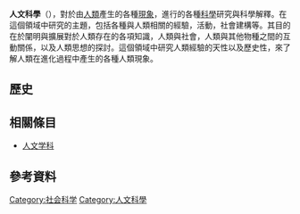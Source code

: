{{unreferenced|time=2014-10-05T13:47:54+00:00}}
'''人文科學'''（{{lang-en|Human science}}），對於由[[人類|人類]]產生的各種[[現象|現象]]，進行的各種[[科學|科學]]研究與科學解釋。在這個領域中研究的主題，包括各種與人類相關的經驗，活動，社會建構等。其目的在於闡明與擴展對於人類存在的各項知識，人類與社會，人類與其他物種之間的互動關係，以及人類思想的探討。這個領域中研究人類經驗的天性以及歷史性，來了解人類在進化過程中產生的各種人類現象。

==歷史==
==相關條目==
*[[人文学科|人文学科]]

==參考資料==
{{reflist}}

{{Authority control}}
{{Sociology-stub}}
[[Category:社会科学|Category:社会科学]]
[[Category:人文科學|Category:人文科學]]